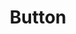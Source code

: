 ---
title: Button
description: A versatile button component built with React.email and Tailwind CSS — fully responsive and easy to customize for transactional and marketing emails.
slug: button
path: /docs/components/button 
ogTitle: Beautiful Email Button
ogDescription: Quickly build production-ready emails with this handcrafted button component, styled with Tailwind CSS and optimized for responsiveness.
---